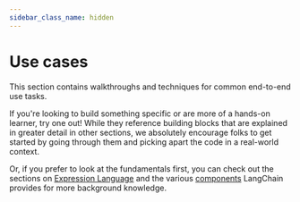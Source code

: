 ```yaml
---
sidebar_class_name: hidden
---
```


# Use cases

This section contains walkthroughs and techniques for common end-to-end use tasks.

If you're looking to build something specific or are more of a hands-on learner, try one out!
While they reference building blocks that are explained in greater detail in other sections, we absolutely
encourage folks to get started by going through them and picking apart the code in a real-world context.

Or, if you prefer to look at the fundamentals first, you can check out the sections on [Expression Language](/docs/expression_language/get_started)
and the various [components](/docs/modules) LangChain provides for more background knowledge.


<DocCardList />

